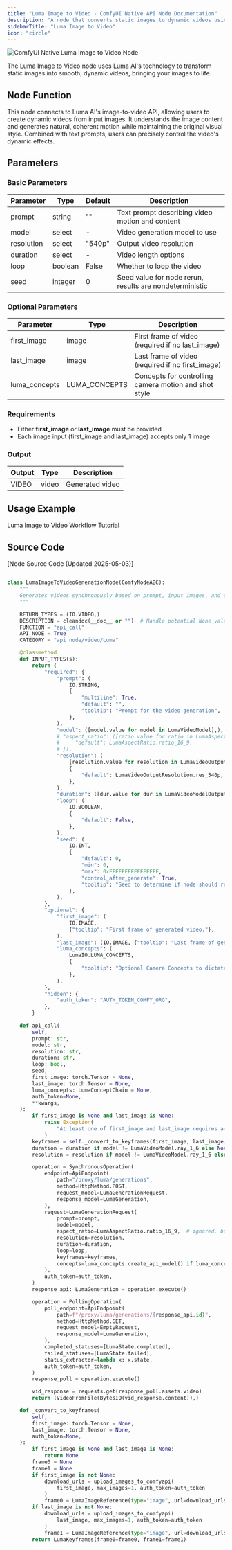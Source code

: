 ```yaml
---
title: "Luma Image to Video - ComfyUI Native API Node Documentation"
description: "A node that converts static images to dynamic videos using Luma AI"
sidebarTitle: "Luma Image to Video"
icon: "circle"
---
```


![ComfyUI Native Luma Image to Video Node](/images/built-in-nodes/api_nodes/luma/luma-image-to-video.jpg)

The Luma Image to Video node uses Luma AI's technology to transform static images into smooth, dynamic videos, bringing your images to life.

## Node Function

This node connects to Luma AI's image-to-video API, allowing users to create dynamic videos from input images. It understands the image content and generates natural, coherent motion while maintaining the original visual style. Combined with text prompts, users can precisely control the video's dynamic effects.

## Parameters

### Basic Parameters

| Parameter  | Type    | Default | Description                                             |
| ---------- | ------- | ------- | ------------------------------------------------------- |
| prompt     | string  | ""      | Text prompt describing video motion and content         |
| model      | select  | -       | Video generation model to use                           |
| resolution | select  | "540p"  | Output video resolution                                 |
| duration   | select  | -       | Video length options                                    |
| loop       | boolean | False   | Whether to loop the video                               |
| seed       | integer | 0       | Seed value for node rerun, results are nondeterministic |

### Optional Parameters

| Parameter     | Type          | Description                                           |
| ------------- | ------------- | ----------------------------------------------------- |
| first_image   | image         | First frame of video (required if no last_image)      |
| last_image    | image         | Last frame of video (required if no first_image)      |
| luma_concepts | LUMA_CONCEPTS | Concepts for controlling camera motion and shot style |

### Requirements

- Either **first_image** or **last_image** must be provided
- Each image input (first_image and last_image) accepts only 1 image

### Output

| Output | Type  | Description     |
| ------ | ----- | --------------- |
| VIDEO  | video | Generated video |

## Usage Example

<Card title="Luma Image to Video Workflow Example" icon="book" href="/tutorials/api-nodes/luma/luma-image-to-video">
Luma Image to Video Workflow Tutorial
</Card>

## Source Code

[Node Source Code (Updated 2025-05-03)]
```python

class LumaImageToVideoGenerationNode(ComfyNodeABC):
    """
    Generates videos synchronously based on prompt, input images, and output_size.
    """

    RETURN_TYPES = (IO.VIDEO,)
    DESCRIPTION = cleandoc(__doc__ or "")  # Handle potential None value
    FUNCTION = "api_call"
    API_NODE = True
    CATEGORY = "api node/video/Luma"

    @classmethod
    def INPUT_TYPES(s):
        return {
            "required": {
                "prompt": (
                    IO.STRING,
                    {
                        "multiline": True,
                        "default": "",
                        "tooltip": "Prompt for the video generation",
                    },
                ),
                "model": ([model.value for model in LumaVideoModel],),
                # "aspect_ratio": ([ratio.value for ratio in LumaAspectRatio], {
                #     "default": LumaAspectRatio.ratio_16_9,
                # }),
                "resolution": (
                    [resolution.value for resolution in LumaVideoOutputResolution],
                    {
                        "default": LumaVideoOutputResolution.res_540p,
                    },
                ),
                "duration": ([dur.value for dur in LumaVideoModelOutputDuration],),
                "loop": (
                    IO.BOOLEAN,
                    {
                        "default": False,
                    },
                ),
                "seed": (
                    IO.INT,
                    {
                        "default": 0,
                        "min": 0,
                        "max": 0xFFFFFFFFFFFFFFFF,
                        "control_after_generate": True,
                        "tooltip": "Seed to determine if node should re-run; actual results are nondeterministic regardless of seed.",
                    },
                ),
            },
            "optional": {
                "first_image": (
                    IO.IMAGE,
                    {"tooltip": "First frame of generated video."},
                ),
                "last_image": (IO.IMAGE, {"tooltip": "Last frame of generated video."}),
                "luma_concepts": (
                    LumaIO.LUMA_CONCEPTS,
                    {
                        "tooltip": "Optional Camera Concepts to dictate camera motion via the Luma Concepts node."
                    },
                ),
            },
            "hidden": {
                "auth_token": "AUTH_TOKEN_COMFY_ORG",
            },
        }

    def api_call(
        self,
        prompt: str,
        model: str,
        resolution: str,
        duration: str,
        loop: bool,
        seed,
        first_image: torch.Tensor = None,
        last_image: torch.Tensor = None,
        luma_concepts: LumaConceptChain = None,
        auth_token=None,
        **kwargs,
    ):
        if first_image is None and last_image is None:
            raise Exception(
                "At least one of first_image and last_image requires an input."
            )
        keyframes = self._convert_to_keyframes(first_image, last_image, auth_token)
        duration = duration if model != LumaVideoModel.ray_1_6 else None
        resolution = resolution if model != LumaVideoModel.ray_1_6 else None

        operation = SynchronousOperation(
            endpoint=ApiEndpoint(
                path="/proxy/luma/generations",
                method=HttpMethod.POST,
                request_model=LumaGenerationRequest,
                response_model=LumaGeneration,
            ),
            request=LumaGenerationRequest(
                prompt=prompt,
                model=model,
                aspect_ratio=LumaAspectRatio.ratio_16_9,  # ignored, but still needed by the API for some reason
                resolution=resolution,
                duration=duration,
                loop=loop,
                keyframes=keyframes,
                concepts=luma_concepts.create_api_model() if luma_concepts else None,
            ),
            auth_token=auth_token,
        )
        response_api: LumaGeneration = operation.execute()

        operation = PollingOperation(
            poll_endpoint=ApiEndpoint(
                path=f"/proxy/luma/generations/{response_api.id}",
                method=HttpMethod.GET,
                request_model=EmptyRequest,
                response_model=LumaGeneration,
            ),
            completed_statuses=[LumaState.completed],
            failed_statuses=[LumaState.failed],
            status_extractor=lambda x: x.state,
            auth_token=auth_token,
        )
        response_poll = operation.execute()

        vid_response = requests.get(response_poll.assets.video)
        return (VideoFromFile(BytesIO(vid_response.content)),)

    def _convert_to_keyframes(
        self,
        first_image: torch.Tensor = None,
        last_image: torch.Tensor = None,
        auth_token=None,
    ):
        if first_image is None and last_image is None:
            return None
        frame0 = None
        frame1 = None
        if first_image is not None:
            download_urls = upload_images_to_comfyapi(
                first_image, max_images=1, auth_token=auth_token
            )
            frame0 = LumaImageReference(type="image", url=download_urls[0])
        if last_image is not None:
            download_urls = upload_images_to_comfyapi(
                last_image, max_images=1, auth_token=auth_token
            )
            frame1 = LumaImageReference(type="image", url=download_urls[0])
        return LumaKeyframes(frame0=frame0, frame1=frame1)

```